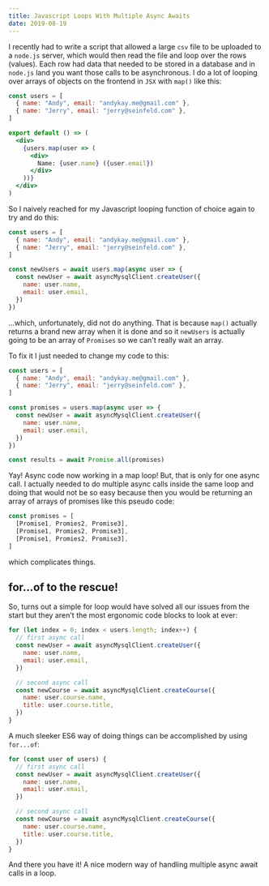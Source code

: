 ```yaml
---
title: Javascript Loops With Multiple Async Awaits
date: 2019-08-19
---
```


I recently had to write a script that allowed a large `csv` file to be uploaded to a `node.js` server, which would then read the file and loop over the rows (values). Each row had data that needed to be stored in a database and in `node.js` land you want those calls to be asynchronous. I do a lot of looping over arrays of objects on the frontend in `JSX` with `map()` like this:

```jsx
const users = [
  { name: "Andy", email: "andykay.me@gmail.com" },
  { name: "Jerry", email: "jerry@seinfeld.com" },
]

export default () => (
  <div>
    {users.map(user => (
      <div>
        Name: {user.name} ({user.email})
      </div>
    ))}
  </div>
)
```

So I naively reached for my Javascript looping function of choice again to try and do this:

```javascript
const users = [
  { name: "Andy", email: "andykay.me@gmail.com" },
  { name: "Jerry", email: "jerry@seinfeld.com" },
]

const newUsers = await users.map(async user => {
  const newUser = await asyncMysqlClient.createUser({
    name: user.name,
    email: user.email,
  })
})
```

...which, unfortunately, did not do anything. That is because `map()` actually returns a brand new array when it is done and so it `newUsers` is actually going to be an array of `Promises` so we can't really wait an array.

To fix it I just needed to change my code to this:

```javascript
const users = [
  { name: "Andy", email: "andykay.me@gmail.com" },
  { name: "Jerry", email: "jerry@seinfeld.com" },
]

const promises = users.map(async user => {
  const newUser = await asyncMysqlClient.createUser({
    name: user.name,
    email: user.email,
  })
})

const results = await Promise.all(promises)
```

Yay! Async code now working in a map loop! But, that is only for one async call. I actually needed to do multiple async calls inside the same loop and doing that would not be so easy because then you would be returning an array of arrays of promises like this pseudo code:

```javascript
const promises = [
  [Promise1, Promies2, Promise3],
  [Promise1, Promies2, Promise3],
  [Promise1, Promies2, Promise3],
]
```

which complicates things.

## for...of to the rescue!

So, turns out a simple for loop would have solved all our issues from the start but they aren't the most ergonomic code blocks to look at ever:

```javascript
for (let index = 0; index < users.length; index++) {
  // first async call
  const newUser = await asyncMysqlClient.createUser({
    name: user.name,
    email: user.email,
  })

  // second async call
  const newCourse = await asyncMysqlClient.createCourse({
    name: user.course.name,
    title: user.course.title,
  })
}
```

A much sleeker ES6 way of doing things can be accomplished by using `for...of`:

```javascript
for (const user of users) {
  // first async call
  const newUser = await asyncMysqlClient.createUser({
    name: user.name,
    email: user.email,
  })

  // second async call
  const newCourse = await asyncMysqlClient.createCourse({
    name: user.course.name,
    title: user.course.title,
  })
}
```

And there you have it! A nice modern way of handling multiple async await calls in a loop.
